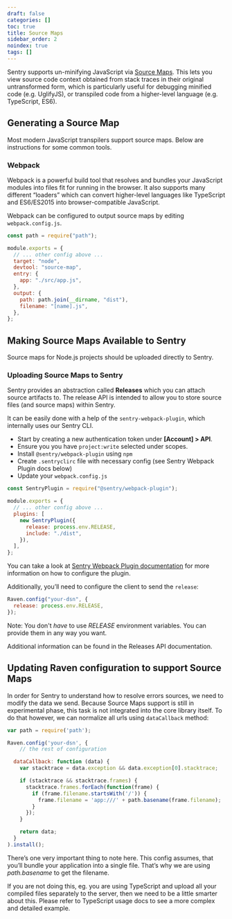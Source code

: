 ```yaml
---
draft: false
categories: []
toc: true
title: Source Maps
sidebar_order: 2
noindex: true
tags: []
---
```


Sentry supports un-minifying JavaScript via [Source Maps](http://blog.sentry.io/2015/10/29/debuggable-javascript-with-source-maps.html). This lets you view source code context obtained from stack traces in their original untransformed form, which is particularly useful for debugging minified code (e.g. UglifyJS), or transpiled code from a higher-level language (e.g. TypeScript, ES6).

## Generating a Source Map

Most modern JavaScript transpilers support source maps. Below are instructions for some common tools.

### Webpack

Webpack is a powerful build tool that resolves and bundles your JavaScript modules into files fit for running in the browser. It also supports many different “loaders” which can convert higher-level languages like TypeScript and ES6/ES2015 into browser-compatible JavaScript.

Webpack can be configured to output source maps by editing `webpack.config.js`.

```javascript
const path = require("path");

module.exports = {
  // ... other config above ...
  target: "node",
  devtool: "source-map",
  entry: {
    app: "./src/app.js",
  },
  output: {
    path: path.join(__dirname, "dist"),
    filename: "[name].js",
  },
};
```

## Making Source Maps Available to Sentry

Source maps for Node.js projects should be uploaded directly to Sentry.

### Uploading Source Maps to Sentry

Sentry provides an abstraction called **Releases** which you can attach source artifacts to. The release API is intended to allow you to store source files (and source maps) within Sentry.

It can be easily done with a help of the `sentry-webpack-plugin`, which internally uses our Sentry CLI.

- Start by creating a new authentication token under **[Account] > API**.
- Ensure you you have `project:write` selected under scopes.
- Install `@sentry/webpack-plugin` using `npm`
- Create `.sentryclirc` file with necessary config (see Sentry Webpack Plugin docs below)
- Update your `webpack.config.js`

```javascript
const SentryPlugin = require("@sentry/webpack-plugin");

module.exports = {
  // ... other config above ...
  plugins: [
    new SentryPlugin({
      release: process.env.RELEASE,
      include: "./dist",
    }),
  ],
};
```

You can take a look at [Sentry Webpack Plugin documentation](https://github.com/getsentry/sentry-webpack-plugin) for more information on how to configure the plugin.

Additionally, you’ll need to configure the client to send the `release`:

```javascript
Raven.config("your-dsn", {
  release: process.env.RELEASE,
});
```

Note: You don't _have_ to use _RELEASE_ environment variables. You can provide them in any way you want.

Additional information can be found in the <Link to="/api/releases/">Releases API documentation</Link>.

## Updating Raven configuration to support Source Maps

In order for Sentry to understand how to resolve errors sources, we need to modify the data we send. Because Source Maps support is still in experimental phase, this task is not integrated into the core library itself. To do that however, we can normalize all urls using `dataCallback` method:

```javascript
var path = require('path');

Raven.config('your-dsn', {
    // the rest of configuration

  dataCallback: function (data) {
    var stacktrace = data.exception && data.exception[0].stacktrace;

    if (stacktrace && stacktrace.frames) {
      stacktrace.frames.forEach(function(frame) {
        if (frame.filename.startsWith('/')) {
          frame.filename = 'app:///' + path.basename(frame.filename);
        }
      });
    }

    return data;
  }
).install();
```

There’s one very important thing to note here. This config assumes, that you’ll bundle your application into a single file. That’s why we are using _path.basename_ to get the filename.

If you are not doing this, eg. you are using TypeScript and upload all your compiled files separately to the server, then we need to be a little smarter about this. Please refer to <Link to="/clients/node/typescript/">TypeScript usage docs</Link> to see a more complex and detailed example.
